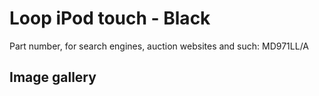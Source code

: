 
# Loop iPod touch - Black

Part number, for search engines, auction websites and such: MD971LL/A

## Image gallery

<div style={{ width: "768px" }}>
  <GalleryComponent
    images={[
      {
        original: "/everysource/MD971.webp",
        thumbnail: "/everypreview/MD971.webp",
      },
      {
        original: "/everysource/MD971_AV1.webp",
        thumbnail: "/everypreview/MD971_AV1.webp",
      },
      {
        original: "/everysource/MD971_AV2.webp",
        thumbnail: "/everypreview/MD971_AV2.webp",
      },
      {
        original: "/everysource/MD971_AV3.webp",
        thumbnail: "/everypreview/MD971_AV3.webp",
      }
    ]}
  />
</div>